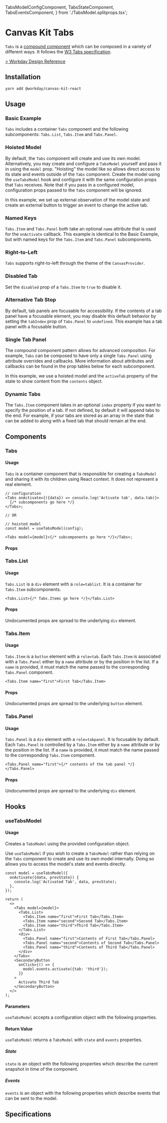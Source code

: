 
  TabsModelConfigComponent,
  TabsStateComponent,
  TabsEventsComponent,
} from './TabsModel.splitprops.tsx';

<Meta title="Components/Containers/Tabs/React" component={Tabs} />

# Canvas Kit Tabs

`Tabs` is a [compound component](/getting-started/for-developers/resources/compound-components/)
which can be composed in a variety of different ways. It follows the
[W3 Tabs specification](https://www.w3.org/TR/wai-aria-practices/#tabpanel).

[> Workday Design Reference](https://design.workday.com/components/navigation/tabs)

## Installation

```sh
yarn add @workday/canvas-kit-react
```

## Usage

### Basic Example

`Tabs` includes a container `Tabs` component and the following subcomponents: `Tabs.List`,
`Tabs.Item` and `Tabs.Panel`.

<ExampleCodeBlock code={Basic} />

### Hoisted Model

By default, the `Tabs` component will create and use its own model. Alternatively, you may create
and configure a `TabsModel` yourself and pass it in using the `model` prop. "Hoisting" the model
like so allows direct access to its state and events outside of the `Tabs` component. Create the
model using the `useTabsModel` hook and configure it with the same configuration props that `Tabs`
receives. Note that if you pass in a configured model, configuration props passed to the `Tabs`
component will be ignored.

In this example, we set up external observation of the model state and create an external button to
trigger an event to change the active tab.

<ExampleCodeBlock code={HoistedModel} />

### Named Keys

`Tabs.Item` and `Tabs.Panel` both take an optional `name` attribute that is used for the
`onActivate` callback. This example is identical to the Basic Example, but with named keys for the
`Tabs.Item` and `Tabs.Panel` subcomponents.

<ExampleCodeBlock code={NamedKeys} />

### Right-to-Left

`Tabs` supports right-to-left through the theme of the `CanvasProvider`.

<ExampleCodeBlock code={RightToLeft} />

### Disabled Tab

Set the `disabled` prop of a `Tabs.Item` to `true` to disable it.

<ExampleCodeBlock code={DisabledTab} />

### Alternative Tab Stop

By default, tab panels are focusable for accessibility. If the contents of a tab panel have a
focusable element, you may disable this default behavior by setting the `tabIndex` prop of
`Tabs.Panel` to `undefined`. This example has a tab panel with a focusable button.

<ExampleCodeBlock code={AlternativeTabStop} />

### Single Tab Panel

The compound component pattern allows for advanced composition. For example, `Tabs` can be composed
to have only a single `Tabs.Panel` using attribute overrides and callbacks. More information about
attributes and callbacks can be found in the prop tables below for each subcomponent.

In this example, we use a hoisted model and the `activeTab` property of the state to show content
from the `contents` object.

<ExampleCodeBlock code={SinglePanel} />

### Dynamic Tabs

The `Tabs.Item` component takes in an optional `index` property if you want to specify the position
of a tab. If not defined, by default it will append tabs to the end. For example, if your tabs are
stored as an array in the state that can be added to along with a fixed tab that should remain at
the end.

<ExampleCodeBlock code={DynamicTabs} />

## Components

### Tabs

#### Usage

`Tabs` is a container component that is responsible for creating a `TabsModel` and sharing it with
its children using React context. It does not represent a real element.

```tsx
// configuration
<Tabs onActivate={({data}) => console.log('Activate tab', data.tab)}>
  {/* subcomponents go here */}
</Tabs>;

// OR

// hoisted model
const model = useTabsModel(config);

<Tabs model={model}>{/* subcomponents go here */}</Tabs>;
```

#### Props

<ArgsTable of={Tabs} />

### Tabs.List

#### Usage

`Tabs.List` is a `div` element with a `role=tablist`. It is a container for `Tabs.Item`
subcomponents.

```tsx
<Tabs.List>{/* Tabs.Items go here */}</Tabs.List>
```

#### Props

Undocumented props are spread to the underlying `div` element.

<ArgsTable of={Tabs.List} />

### Tabs.Item

#### Usage

`Tabs.Item` is a `button` element with a `role=tab`. Each `Tabs.Item` is associated with a
`Tabs.Panel` either by a `name` attribute or by the position in the list. If a `name` is provided,
it must match the name passed to the corresponding `Tabs.Panel` component.

```tsx
<Tabs.Item name="first">First Tab</Tabs.Item>
```

#### Props

Undocumented props are spread to the underlying `button` element.

<ArgsTable of={Tabs.Item} />

### Tabs.Panel

#### Usage

`Tabs.Panel` is a `div` element with a `role=tabpanel`. It is focusable by default. Each
`Tabs.Panel` is controlled by a `Tabs.Item` either by a `name` attribute or by the position in the
list. If a `name` is provided, it must match the name passed to the corresponding `Tabs.Item`
component.

```tsx
<Tabs.Panel name="first">{/* contents of the tab panel */}</Tabs.Panel>
```

#### Props

Undocumented props are spread to the underlying `div` element.

<ArgsTable of={Tabs.Panel} />

## Hooks

### useTabsModel

#### Usage

Creates a `TabsModel` using the provided configuration object.

Use `useTabsModel` if you wish to create a `TabsModel` rather than relying on the `Tabs` component
to create and use its own model internally. Doing so allows you to access the model's state and
events directly.

```tsx
const model = useTabsModel({
  onActivate({data, prevState}) {
    console.log('Activated Tab', data, prevState);
  },
});

return (
  <>
    <Tabs model={model}>
      <Tabs.List>
        <Tabs.Item name="first">First Tab</Tabs.Item>
        <Tabs.Item name="second">Second Tab</Tabs.Item>
        <Tabs.Item name="third">Third Tab</Tabs.Item>
      </Tabs.List>
      <div>
        <Tabs.Panel name="first">Contents of First Tab</Tabs.Panel>
        <Tabs.Panel name="second">Contents of Second Tab</Tabs.Panel>
        <Tabs.Panel name="third">Contents of Third Tab</Tabs.Panel>
      </div>
    </Tabs>
    <SecondaryButton
      onClick={() => {
        model.events.activate({tab: 'third'});
      }}
    >
      Activate Third Tab
    </SecondaryButton>
  </>
);
```

#### Parameters

`useTabsModel` accepts a configuration object with the following properties.

<ArgsTable of={TabsModelConfigComponent} />

#### Return Value

`useTabsModel` returns a `TabsModel` with `state` and `events` properties.

##### State

`state` is an object with the following properties which describe the current snapshot in time of
the component.

<ArgsTable of={TabsStateComponent} />

##### Events

`events` is an object with the following properties which describe events that can be sent to the
model.

<ArgsTable of={TabsEventsComponent} />

## Specifications

<Specifications file="Tabs.spec.ts" name="Tabs" />

